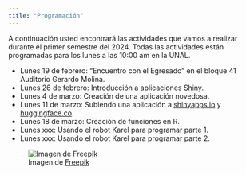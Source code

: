 ```yaml
---
title: "Programación"
---
```


A continuación usted encontrará las actividades que vamos a realizar durante el primer semestre del 2024. Todas las actividades están programadas para los lunes a las 10:00 am en la UNAL.

- Lunes 19 de febrero: "Encuentro con el Egresado" en el bloque 41 Auditorio Gerardo Molina.
- Lunes 26 de febrero: Introducción a aplicaciones [Shiny](https://shiny.posit.co/).
- Lunes 4 de marzo: Creación de una aplicación novedosa. 
- Lunes 11 de marzo: Subiendo una aplicación a [shinyapps.io](https://www.shinyapps.io/) y [huggingface.co](https://huggingface.co/).
- Lunes 18 de marzo: Creación de funciones en R.
- Lunes xxx: Usando el robot Karel para programar parte 1.
- Lunes xxx: Usando el robot Karel para programar parte 2.

![Imagen de <a href="https://www.freepik.es/foto-gratis/escena-negocios-futurista-ambiente-ultra-moderno_94952552.htm#query=girl%20programming%20blue&position=0&from_view=search&track=ais_ai_generated&uuid=c12392d1-a19f-4e07-a84c-bec0c4f2daa6">Freepik</a>][id]


[id]: imagenes/girl_prog.jpg "Title"